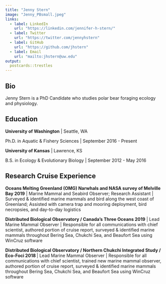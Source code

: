 ```yaml
---
title: "Jenny Stern"
image: "Jenny_PBsmall.jpeg"
links:
  - label: LinkedIn
    url: "https://linkedin.com/jennifer-h-stern/"
  - label: Twitter
    url: "https://twitter.com/jennyhstern"
  - label: GitHub
    url: "https://github.com/jhstern"
  - label: Email
    url: "mailto:jhstern@uw.edu"
output:
  postcards::trestles
---
```

 
## Bio

Jenny Stern is a PhD Candidate who studies polar bear foraging ecology and physiology. 

## Education

**University of Washington** | Seattle, WA

Ph.D. in Aquatic & Fishery Sciences | September 2016 - Present

**University of Kansas** | Lawrence, KS

B.S. in Ecology & Evolutionary Biology | September 2012 - May 2016

## Research Cruise Experience

**Oceans Melting Greenland (OMG) Narwhals and NASA survey of Melville Bay 2019** | Marine Mammal and Seabird Observer; Research Assistant | Surveyed & identified marine mammals and bird along the west coast of Greenland; Assisted with camera trap and mooring deployment, bird necropsies, and day-to-day logistics

**Distributed Biological Observatory / Canada’s Three Oceans 2019** | Lead Marine Mammal Observer | Responsible for all communications with chief scientist, authored portion of cruise report, surveyed & identified marine mammals throughout Bering Sea, Chukchi Sea, and Beaufort Sea using WinCruz software

**Distributed Biological Observatory / Northern Chukchi Integrated Study / Eco-Foci 2018 **  | Lead Marine Mammal Observer | Responsible for all communications with chief scientist, trained new marine mammal observer, authored portion of cruise report, surveyed & identified marine mammals throughout Bering Sea, Chukchi Sea, and Beaufort Sea using WinCruz software


